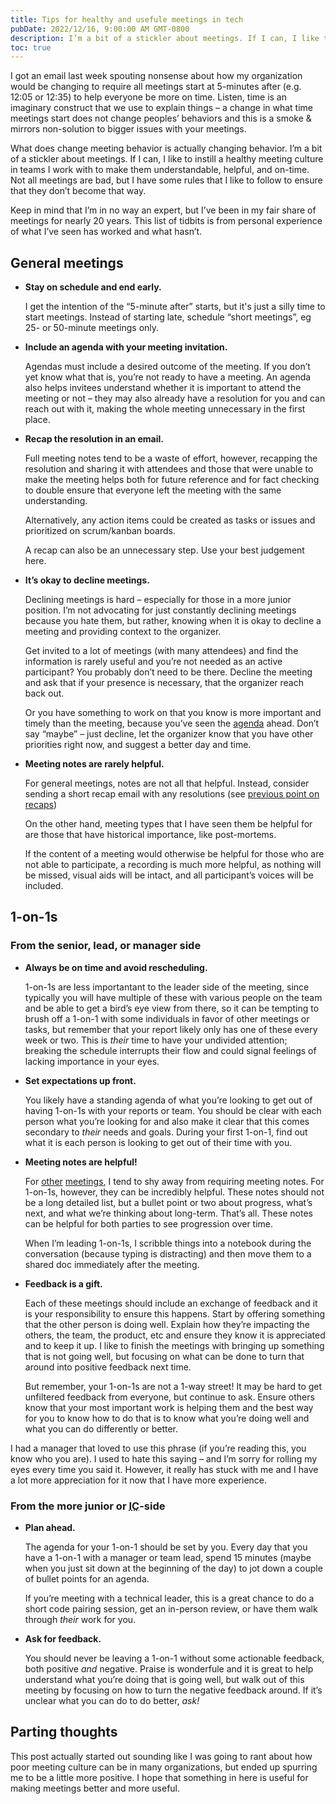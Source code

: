 ```yaml
---
title: Tips for healthy and usefule meetings in tech
pubDate: 2022/12/16, 9:00:00 AM GMT-0800
description: I’m a bit of a stickler about meetings. If I can, I like to instill a healthy meeting culture in teams I work with. Not all meetings are bad, but I have some rules that I like to follow to ensure that they don’t become that way. This is my list of tips for keeping meetings healthy and useful.
toc: true
---
```



I got an email last week spouting nonsense about how my organization would be changing to require all meetings start at 5-minutes after (e.g. 12:05 or 12:35) to help everyone be more on time. Listen, time is an imaginary construct that we use to explain things – a change in what time meetings start does not change peoples’ behaviors and this is a smoke & mirrors non-solution to bigger issues with your meetings.

What does change meeting behavior is actually changing behavior. I’m a bit of a stickler about meetings. If I can, I like to instill a healthy meeting culture in teams I work with to make them understandable, helpful, and on-time. Not all meetings are bad, but I have some rules that I like to follow to ensure that they don’t become that way.

Keep in mind that I’m in no way an expert, but I’ve been in my fair share of meetings for nearly 20 years. This list of tidbits is from personal experience of what I’ve seen has worked and what hasn’t.

## General meetings

- **Stay on schedule and end early.**

  I get the intention of the “5-minute after” starts, but it's just a silly time to start meetings. Instead of starting late, schedule “short meetings”, eg 25- or 50-minute meetings only.

- <span id="agenda">**Include an agenda with your meeting invitation.**</span>

  Agendas must include a desired outcome of the meeting. If you don’t yet know what that is, you’re not ready to have a meeting. An agenda also helps invitees understand whether it is important to attend the meeting or not – they may also already have a resolution for you and can reach out with it, making the whole meeting unnecessary in the first place.

- <span id="recap">**Recap the resolution in an email.**</span>

  Full meeting notes tend to be a waste of effort, however, recapping the resolution and sharing it with attendees and those that were unable to make the meeting helps both for future reference and for fact checking to double ensure that everyone left the meeting with the same understanding.

  Alternatively, any action items could be created as tasks or issues and prioritized on scrum/kanban boards.

  A recap can also be an unnecessary step. Use your best judgement here.

- **It’s okay to decline meetings.**

  Declining meetings is hard – especially for those in a more junior position. I’m not advocating for just constantly declining meetings because you hate them, but rather, knowing when it is okay to decline a meeting and providing context to the organizer.

  Get invited to a lot of meetings (with many attendees) and find the information is rarely useful and you’re not needed as an active participant? You probably don’t need to be there. Decline the meeting and ask that if your presence is necessary, that the organizer reach back out.

  Or you have something to work on that you know is more important and timely than the meeting, because you’ve seen the [agenda](#agenda) ahead. Don’t say “maybe” – just decline, let the organizer know that you have other priorities right now, and suggest a better day and time.

- **Meeting notes are rarely helpful.**

  For general meetings, notes are not all that helpful. Instead, consider sending a short recap email with any resolutions (see [previous point on recaps](#recap))

  On the other hand, meeting types that I have seen them be helpful for are those that have historical importance, like post-mortems.

  If the content of a meeting would otherwise be helpful for those who are not able to participate, a recording is much more helpful, as nothing will be missed, visual aids will be intact, and all participant’s voices will be included.

## 1-on-1s

### From the senior, lead, or manager side

- **Always be on time and avoid rescheduling.**

  1-on-1s are less importantant to the leader side of the meeting, since typically you will have multiple of these with various people on the team and be able to get a bird’s eye view from there, so it can be tempting to brush off a 1-on-1 with some individuals in favor of other meetings or tasks, but remember that your report likely only has one of these every week or two. This is _their_ time to have your undivided attention; breaking the schedule interrupts their flow and could signal feelings of lacking importance in your eyes.

- **Set expectations up front.**

  You likely have a standing agenda of what you’re looking to get out of having 1-on-1s with your reports or team. You should be clear with each person what you’re looking for and also make it clear that this comes secondary to _their_ needs and goals. During your first 1-on-1, find out what it is each person is looking to get out of their time with you.

- **Meeting notes are helpful!**

  For [other](#group-meetings) [meetings](#recurring-meetings), I tend to shy away from requiring meeting notes. For 1-on-1s, however, they can be incredibly helpful. These notes should not be a long detailed list, but a bullet point or two about progress, what’s next, and what we’re thinking about long-term. That’s all. These notes can be helpful for both parties to see progression over time.

  When I’m leading 1-on-1s, I scribble things into a notebook during the conversation (because typing is distracting) and then move them to a shared doc immediately after the meeting.

- **Feedback is a gift.**

  Each of these meetings should include an exchange of feedback and it is your responsibility to ensure this happens. Start by offering something that the other person is doing well. Explain how they’re impacting the others, the team, the product, etc and ensure they know it is appreciated and to keep it up. I like to finish the meetings with bringing up something that is not going well, but focusing on what can be done to turn that around into positive feedback next time.

  But remember, your 1-on-1s are not a 1-way street! It may be hard to get unfiltered feedback from everyone, but continue to ask. Ensure others know that your most important work is helping them and the best way for you to know how to do that is to know what you’re doing well and what you can do differently or better.

<Aside title="“Feedback is a gift”">
	I had a manager that loved to use this phrase (if you’re reading this, you know who you are). I used to hate this
	saying – and I’m sorry for rolling my eyes every time you said it. However, it really has stuck with me and I have a
	lot more appreciation for it now that I have more experience.
</Aside>

### From the more junior or <abbr title="Individual Contributor">IC</abbr>-side

- **Plan ahead.**

  The agenda for your 1-on-1 should be set by you. Every day that you have a 1-on-1 with a manager or team lead, spend 15 minutes (maybe when you just sit down at the beginning of the day) to jot down a couple of bullet points for an agenda.

  If you’re meeting with a technical leader, this is a great chance to do a short code pairing session, get an in-person review, or have them walk through _their_ work for you.

- **Ask for feedback.**

  You should never be leaving a 1-on-1 without some actionable feedback, both positive _and_ negative. Praise is wonderfule and it is great to help understand what you’re doing that is going well, but walk out of this meeting by focusing on how to turn the negative feedback around. If it’s unclear what you can do to do better, _ask!_

## Parting thoughts

This post actually started out sounding like I was going to rant about how poor meeting culture can be in many organizations, but ended up spurring me to be a little more positive. I hope that something in here is useful for making meetings better and more useful.
